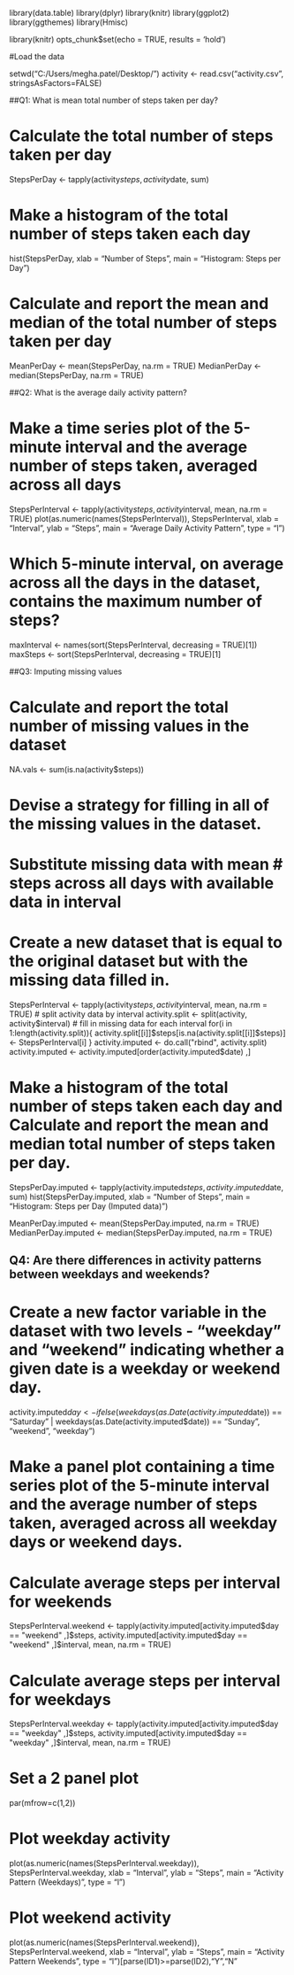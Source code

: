 
library(data.table)
library(dplyr)
library(knitr)
library(ggplot2)
library(ggthemes)
library(Hmisc)

library(knitr)
opts_chunk$set(echo = TRUE, results = 'hold')

#Load the data 

setwd("C:/Users/megha.patel/Desktop/")
activity <- read.csv("activity.csv", stringsAsFactors=FALSE)


##Q1: What is mean total number of steps taken per day?

# Calculate the total number of steps taken per day

StepsPerDay <- tapply(activity$steps, activity$date, sum)

# Make a histogram of the total number of steps taken each day

hist(StepsPerDay, xlab = "Number of Steps", main = "Histogram: Steps per Day")

# Calculate and report the mean and median of the total number of steps taken per day

MeanPerDay <- mean(StepsPerDay, na.rm = TRUE)
MedianPerDay <- median(StepsPerDay, na.rm = TRUE)


##Q2: What is the average daily activity pattern?

# Make a time series plot of the 5-minute interval and the average number of steps taken, averaged across all days

StepsPerInterval <- tapply(activity$steps, activity$interval, mean, na.rm = TRUE)
plot(as.numeric(names(StepsPerInterval)), 
     StepsPerInterval, 
     xlab = "Interval", ylab = "Steps", main = "Average Daily Activity Pattern", type = "l")

# Which 5-minute interval, on average across all the days in the dataset, contains the maximum number of steps?

maxInterval <- names(sort(StepsPerInterval, decreasing = TRUE)[1])
maxSteps <- sort(StepsPerInterval, decreasing = TRUE)[1]

##Q3: Imputing missing values

# Calculate and report the total number of missing values in the dataset

NA.vals <- sum(is.na(activity$steps))

# Devise a strategy for filling in all of the missing values in the dataset.
# Substitute missing data with mean # steps across all days with available data in interval

# Create a new dataset that is equal to the original dataset but with the missing data filled in.

StepsPerInterval <- tapply(activity$steps, activity$interval, mean, na.rm = TRUE)
# split activity data by interval
activity.split <- split(activity, activity$interval)
# fill in missing data for each interval
for(i in 1:length(activity.split)){
     activity.split[[i]]$steps[is.na(activity.split[[i]]$steps)] <- StepsPerInterval[i]
}
activity.imputed <- do.call("rbind", activity.split)
activity.imputed <- activity.imputed[order(activity.imputed$date) ,]

# Make a histogram of the total number of steps taken each day and Calculate and report the mean and median total number of steps taken per day.

StepsPerDay.imputed <- tapply(activity.imputed$steps, activity.imputed$date, sum)
hist(StepsPerDay.imputed, xlab = "Number of Steps", main = "Histogram: Steps per Day (Imputed data)")

MeanPerDay.imputed <- mean(StepsPerDay.imputed, na.rm = TRUE)
MedianPerDay.imputed <- median(StepsPerDay.imputed, na.rm = TRUE)


## Q4: Are there differences in activity patterns between weekdays and weekends?

# Create a new factor variable in the dataset with two levels - "weekday" and "weekend" indicating whether a given date is a weekday or weekend day.

activity.imputed$day <- ifelse(weekdays(as.Date(activity.imputed$date)) == "Saturday" | weekdays(as.Date(activity.imputed$date)) == "Sunday", "weekend", "weekday")

# Make a panel plot containing a time series plot of the 5-minute interval and the average number of steps taken, averaged across all weekday days or weekend days.

# Calculate average steps per interval for weekends
StepsPerInterval.weekend <- tapply(activity.imputed[activity.imputed$day == "weekend" ,]$steps, activity.imputed[activity.imputed$day == "weekend" ,]$interval, mean, na.rm = TRUE)

# Calculate average steps per interval for weekdays
StepsPerInterval.weekday <- tapply(activity.imputed[activity.imputed$day == "weekday" ,]$steps, activity.imputed[activity.imputed$day == "weekday" ,]$interval, mean, na.rm = TRUE)

# Set a 2 panel plot
par(mfrow=c(1,2))

# Plot weekday activity
plot(as.numeric(names(StepsPerInterval.weekday)), 
     StepsPerInterval.weekday, 
     xlab = "Interval", 
     ylab = "Steps", 
     main = "Activity Pattern (Weekdays)", 
     type = "l")

# Plot weekend activity
plot(as.numeric(names(StepsPerInterval.weekend)), 
     StepsPerInterval.weekend, 
     xlab = "Interval", 
     ylab = "Steps", 
     main = "Activity Pattern Weekends", 
     type = "l")[parse(ID1)>=parse(ID2),"Y","N"


